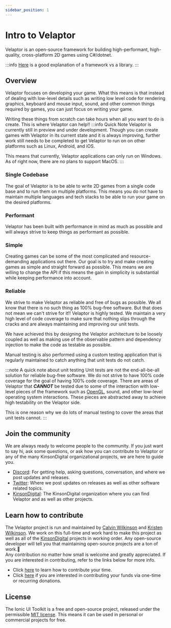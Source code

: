 ```yaml
---
sidebar_position: 1
---
```


# Intro to Velaptor

Velaptor is an open-source framework for building high-performant, high-quality, cross-platform 2D games using C#/dotnet.

:::info
[Here](https://www.freecodecamp.org/news/the-difference-between-a-framework-and-a-library-bd133054023f/) is a good explanation of a framework vs a library.
:::

## Overview

Velaptor focuses on developing your game.  What this means is that instead of dealing with low-level details such as writing low level
code for rendering graphics, keyboard and mouse input, sound, and other common things required by games, you can just focus on writing your game.

Writing these things from scratch can take hours when all you want to do is create.  This is where Velaptor can help!!
:::info Quick Note
Velaptor is currently still in preview and under development.  Though you can create games with Velaptor in
its current state and it is always improving, further work still needs to be completed to get Velaptor to run on
on other platforms such as Linux, Android, and iOS. 

This means that currently, Velaptor applications can only run on Windows.  
As of right now, there are no plans to support MacOS.
:::

### Single Codebase

The goal of Velaptor is to be able to write 2D games from a single code base and to run them on multiple platforms.
This means you do not have to maintain multiple languages and tech stacks to be able to run your game on the desired platforms.

### Performant

Velaptor has been built with performance in mind as much as possible and will always strive to keep
things as performant as possible.

### Simple

Creating games can be some of the most complicated and resource-demanding applications out there.  Our goal
is to try and make creating games as simple and straight forward as possible.  This means we are willing to change
the API if this means the gain in simplicity is substantial while keeping performance into account.

### Reliable

We strive to make Velaptor as reliable and free of bugs as possible.  We all know that there is no such thing as
100% bug-free software.  But that does not mean we can't strive for it!!
Velaptor is highly tested.  We maintain a very high level of code coverage to make sure that nothing slips through
the cracks and are always maintaining and improving our unit tests.

We have achieved this by designing the Velaptor architecture to be loosely coupled as well as making use of the observable
pattern and dependency injection to make the code as testable as possible.

Manual testing is also performed using a custom testing application that is regularly maintained to catch anything
that unit tests do not catch.

:::note A quick note about unit testing
Unit tests are not the end-all-be-all solution for reliable bug-free software.  We do not strive to have
100% code coverage for the goal of having 100% code coverage.  There are areas of Velaptor that _**CANNOT**_ be tested
due to some of the interaction with low-level pieces of the framework such as [OpenGL](https://www.opengl.org/), sound,
and other low-level operating system interactions.  These pieces are abstracted away to achieve high testability
on the Velaptor side.

This is one reason why we do lots of manual testing to cover the areas that unit tests cannot.
:::

## Join the community

We are always ready to welcome people to the community.  If you just want to say hi, ask some questions,
or ask how you can contribute to Velaptor or any of the many KinsonDigital organizational projects, we are here
to guide you.

- [Discord](https://discord.gg/qewu6fNgv7): For getting help, asking questions, conversation, and where we post updates and releases.
- [Twitter](https://twitter.com/KDCoder): Where we post updates on releases as well as other software related topics.
- [KinsonDigital](https://github.com/kinsondigital): The KinsonDigital organization where you can find Velaptor and as well as other projects.

## Learn how to contribute

The Velaptor project is run and maintained by [Calvin Wilkinson](https://twitter.com/KDCoder) and [Kristen Wilkinson](https://twitter.com/kswilky).  We work on this full-time
and work hard to make this project as well as all of the [KinsonDigital](https://github.com/KinsonDigital) projects in working order.  Any open-source developer will tell you
that maintaining open-source projects are a ton of work.🥱  
Any contribution no matter how small is welcome and greatly appreciated.  If you are interested in contributing, refer to
the links below for more info.
- Click [here](https://github.com/KinsonDigital/.github/blob/master/docs/CONTRIBUTING.md) to learn how to contribute your time.
- Click [here](https://github.com/sponsors/KinsonDigital) if you are interested in contributing your funds via one-time or recurring donations.

## License

The Ionic UI Toolkit is a free and open-source project, released under the permissible [MIT license](https://github.com/KinsonDigital/Velaptor/blob/release/v1.0.0/LICENSE.md). This means it can be used in personal or commercial projects for free.
